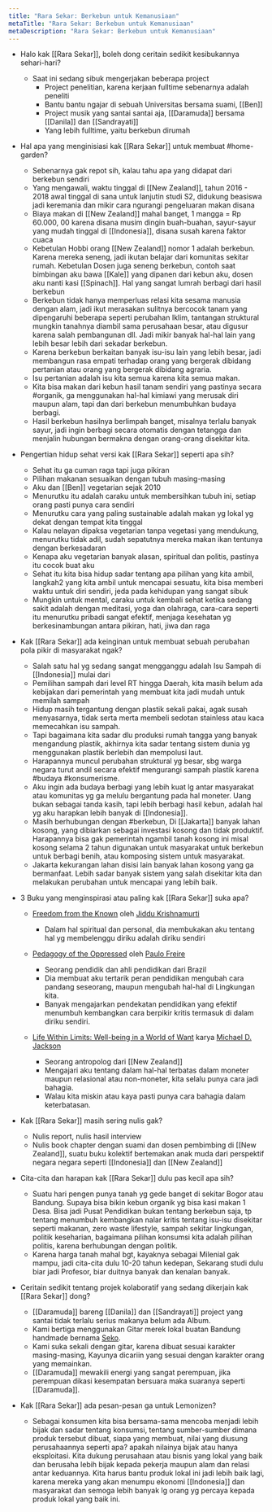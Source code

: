 ```yaml
---
title: "Rara Sekar: Berkebun untuk Kemanusiaan"
metaTitle: "Rara Sekar: Berkebun untuk Kemanusiaan"
metaDescription: "Rara Sekar: Berkebun untuk Kemanusiaan"
---
```



<YoutubeEmbed link="https://www.youtube.com/watch?v=TinFlBpV5Xg" />

- Halo kak [[Rara Sekar]], boleh dong ceritain sedikit kesibukannya sehari-hari?

  - Saat ini sedang sibuk mengerjakan beberapa project
    - Project penelitian, karena kerjaan fulltime sebenarnya adalah peneliti
    - Bantu bantu ngajar di sebuah Universitas bersama suami, [[Ben]]
    - Project musik yang santai santai aja, [[Daramuda]] bersama [[Danila]] dan [[Sandrayati]]
    - Yang lebih fulltime, yaitu berkebun dirumah

- Hal apa yang menginisiasi kak [[Rara Sekar]] untuk membuat #home-garden?

  - Sebenarnya gak repot sih, kalau tahu apa yang didapat dari berkebun sendiri
  - Yang mengawali, waktu tinggal di [[New Zealand]], tahun 2016 - 2018 awal tinggal di sana untuk lanjutin studi S2, didukung beasiswa jadi keremania dan mikir cara ngurangi pengeluaran makan disana
  - Biaya makan di [[New Zealand]] mahal banget, 1 mangga = Rp 60.000, 00 karena disana musim dingin buah-buahan, sayur-sayur yang mudah tinggal di [[Indonesia]], disana susah karena faktor cuaca
  - Kebetulan Hobbi orang [[New Zealand]] nomor 1 adalah berkebun. Karena mereka seneng, jadi ikutan belajar dari komunitas sekitar rumah. Kebetulan Dosen juga seneng berkebun, contoh saat bimbingan aku bawa [[Kale]] yang dipanen dari kebun aku, dosen aku nanti kasi [[Spinach]]. Hal yang sangat lumrah berbagi dari hasil berkebun
  - Berkebun tidak hanya memperluas relasi kita sesama manusia dengan alam, jadi ikut merasakan sulitnya bercocok tanam yang dipengaruhi beberapa seperti perubahan Iklim, tantangan struktural mungkin tanahnya diambil sama perusahaan besar, atau digusur karena salah pembangunan dll. Jadi mikir banyak hal-hal lain yang lebih besar lebih dari sekadar berkebun.
  - Karena berkebun berkaitan banyak isu-isu lain yang lebih besar, jadi membangun rasa empati terhadap orang yang bergerak dibidang pertanian atau orang yang bergerak dibidang agraria.
  - Isu pertanian adalah isu kita semua karena kita semua makan.
  - Kita bisa makan dari kebun hasil tanam sendiri yang pastinya secara #organik, ga menggunakan hal-hal kimiawi yang merusak diri maupun alam, tapi dan dari berkebun menumbuhkan budaya berbagi.
  - Hasil berkebun hasilnya berlimpah banget, misalnya terlalu banyak sayur, jadi ingin berbagi secara otomatis dengan tetangga dan menjalin hubungan bermakna dengan orang-orang disekitar kita.

- Pengertian hidup sehat versi kak [[Rara Sekar]] seperti apa sih?

  - Sehat itu ga cuman raga tapi juga pikiran
  - Pilihan makanan sesuaikan dengan tubuh masing-masing
  - Aku dan [[Ben]] vegetarian sejak 2010
  - Menurutku itu adalah caraku untuk membersihkan tubuh ini, setiap orang pasti punya cara sendiri
  - Menurutku cara yang paling sustainable adalah makan yg lokal yg dekat dengan tempat kita tinggal
  - Kalau nelayan dipaksa vegetarian tanpa vegetasi yang mendukung, menurutku tidak adil, sudah sepatutnya mereka makan ikan tentunya dengan berkesadaran
  - Kenapa aku vegetarian banyak alasan, spiritual dan politis, pastinya itu cocok buat aku
  - Sehat itu kita bisa hidup sadar tentang apa pilihan yang kita ambil, langkah2 yang kita ambil untuk mencapai sesuatu, kita bisa memberi waktu untuk diri sendiri, jeda pada kehidupan yang sangat sibuk
  - Mungkin untuk mental, caraku untuk kembali sehat ketika sedang sakit adalah dengan meditasi, yoga dan olahraga, cara-cara seperti itu menurutku pribadi sangat efektif, menjaga kesehatan yg berkesinambungan antara pikiran, hati, jiwa dan raga

- Kak [[Rara Sekar]] ada keinginan untuk membuat sebuah perubahan pola pikir di masyarakat ngak?

  - Salah satu hal yg sedang sangat mengganggu adalah Isu Sampah di [[Indonesia]] mulai dari
  - Pemilihan sampah dari level RT hingga Daerah, kita masih belum ada kebijakan dari pemerintah yang membuat kita jadi mudah untuk memilah sampah
  - Hidup masih tergantung dengan plastik sekali pakai, agak susah menyasarnya, tidak serta merta membeli sedotan stainless atau kaca memecahkan isu sampah.
  - Tapi bagaimana kita sadar dlu produksi rumah tangga yang banyak mengandung plastik, akhirnya kita sadar tentang sistem dunia yg menggunakan plastik berlebih dan mempolusi laut.
  - Harapannya muncul perubahan struktural yg besar, sbg warga negara turut andil secara efektif mengurangi sampah plastik karena #budaya #konsumerisme.
  - Aku ingin ada budaya berbagi yang lebih kuat lg antar masyarakat atau komunitas yg ga melulu bergantung pada hal moneter. Uang bukan sebagai tanda kasih, tapi lebih berbagi hasil kebun, adalah hal yg aku harapkan lebih banyak di [[Indonesia]].
  - Masih berhubungan dengan #berkebun, Di [[Jakarta]] banyak lahan kosong, yang dibiarkan sebagai investasi kosong dan tidak produktif. Harapannya bisa gak pemerintah ngambil tanah kosong ini misal kosong selama 2 tahun digunakan untuk masyarakat untuk berkebun untuk berbagi benih, atau komposing sistem untuk masyarakat.
  - Jakarta kekurangan lahan disisi lain banyak lahan kosong yang ga bermanfaat.
    Lebih sadar banyak sistem yang salah disekitar kita dan melakukan perubahan untuk mencapai yang lebih baik.

- 3 Buku yang menginspirasi atau paling kak [[Rara Sekar]] suka apa?

  - [Freedom from the Known](https://www.goodreads.com/book/show/143877.Freedom_from_the_Known) oleh [Jiddu Krishnamurti](https://www.goodreads.com/author/show/850512.Jiddu_Krishnamurti)

    - Dalam hal spiritual dan personal, dia membukakan aku tentang hal yg membelenggu diriku adalah diriku sendiri

  - [Pedagogy of the Oppressed](https://www.goodreads.com/book/show/72657.Pedagogy_of_the_Oppressed) oleh [Paulo Freire](https://www.goodreads.com/author/show/41108.Paulo_Freire)

    - Seorang pendidik dan ahli pendidikan dari Brazil
    - Dia membuat aku tertarik peran pendidikan mengubah cara pandang seseorang, maupun mengubah hal-hal di Lingkungan kita.
    - Banyak mengajarkan pendekatan pendidikan yang efektif menumbuh kembangkan cara berpikir kritis termasuk di dalam diriku sendiri.

  - [Life Within Limits: Well-being in a World of Want](https://www.goodreads.com/book/show/9814804-life-within-limits) karya [Michael D. Jackson](https://www.goodreads.com/author/show/1354277.Michael_D_Jackson)

    - Seorang antropolog dari [[New Zealand]]
    - Mengajari aku tentang dalam hal-hal terbatas dalam moneter maupun relasional atau non-moneter, kita selalu punya cara jadi bahagia.
    - Walau kita miskin atau kaya pasti punya cara bahagia dalam keterbatasan.

- Kak [[Rara Sekar]] masih sering nulis gak?

  - Nulis report, nulis hasil interview
  - Nulis book chapter dengan suami dan dosen pembimbing di [[New Zealand]], suatu buku kolektif bertemakan anak muda dari perspektif negara negara seperti [[Indonesia]] dan [[New Zealand]]

- Cita-cita dan harapan kak [[Rara Sekar]] dulu pas kecil apa sih?

  - Suatu hari pengen punya tanah yg gede banget di sekitar Bogor atau Bandung. Supaya bisa bikin kebun organik yg bisa kasi makan 1 Desa. Bisa jadi Pusat Pendidikan bukan tentang berkebun saja, tp tentang menumbuh kembangkan nalar kritis tentang isu-isu disekitar seperti makanan, zero waste lifestyle, sampah sekitar lingkungan, politik keseharian, bagaimana pilihan konsumsi kita adalah pilihan politis, karena berhubungan dengan politik.
  - Karena harga tanah mahal bgt, kayaknya sebagai Milenial gak mampu, jadi cita-cita dulu 10-20 tahun kedepan, Sekarang studi dulu biar jadi Profesor, biar duitnya banyak dan kenalan banyak.

- Ceritain sedikit tentang projek kolaboratif yang sedang dikerjain kak [[Rara Sekar]] dong?

  - [[Daramuda]] bareng [[Danila]] dan [[Sandrayati]] project yang santai tidak terlalu serius makanya belum ada Album.
  - Kami bertiga menggunakan Gitar merek lokal buatan Bandung handmade bernama [Seko](https://entertainment.kompas.com/read/2019/04/02/105600410/daramuda-project-dijodohkan-lewat-gitar).
  - Kami suka sekali dengan gitar, karena dibuat sesuai karakter masing-masing, Kayunya dicariin yang sesuai dengan karakter orang yang memainkan.
  - [[Daramuda]] mewakili energi yang sangat perempuan, jika perempuan dikasi kesempatan bersuara maka suaranya seperti [[Daramuda]].

- Kak [[Rara Sekar]] ada pesan-pesan ga untuk Lemonizen?
  - Sebagai konsumen kita bisa bersama-sama mencoba menjadi lebih bijak dan sadar tentang konsumsi, tentang sumber-sumber dimana produk tersebut dibuat, siapa yang membuat, nilai yang diusung perusahaannya seperti apa? apakah nilainya bijak atau hanya eksploitasi. Kita dukung perusahaan atau bisnis yang lokal yang baik dan berusaha lebih bijak kepada pekerja maupun alam dan relasi antar keduannya. Kita harus bantu produk lokal ini jadi lebih baik lagi, karena mereka yang akan menumpu ekonomi [[Indonesia]] dan masyarakat dan semoga lebih banyak lg orang yg percaya kepada produk lokal yang baik ini.
